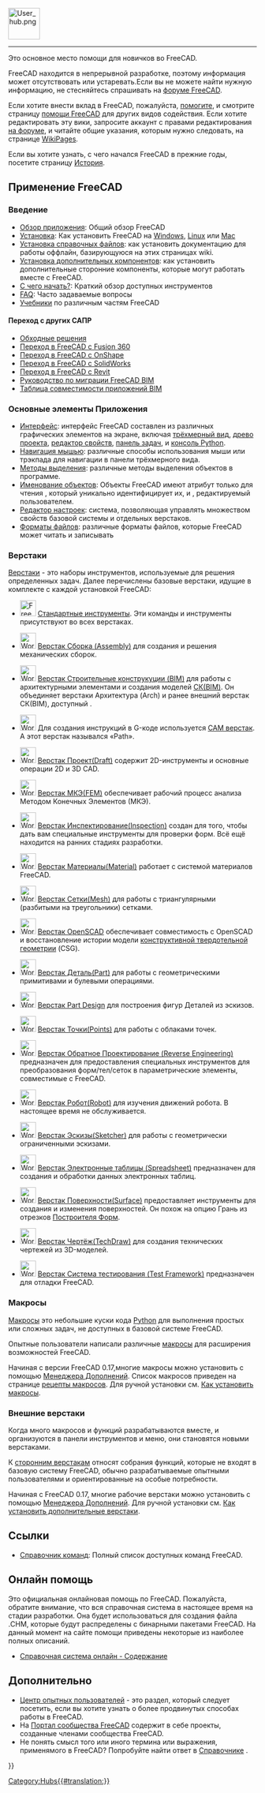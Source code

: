 <languages/>
{{TOCright}}
[[Image:User_hub.png|64px]]
----

Это основное место помощи для новичков во FreeCAD.

FreeCAD находится в непрерывной разработке, поэтому информация может отсутствовать или устаревать.Если вы не можете найти нужную информацию, не стесняйтесь спрашивать на [https://forum.freecad.org форуме FreeCAD].

Если хотите внести вклад в FreeCAD, пожалуйста, [[donate/ru|помогите]], и смотрите страницу [[Help_FreeCAD/ru|помощи FreeCAD]] для других видов содействия. Если хотите редактировать эту вики, запросите аккаунт с правами редактирования [https://forum.freecad.org/viewtopic.php?f=21&t=6830 на форуме], и читайте общие указания, которым нужно следовать, на странице [[WikiPages/ru|WikiPages]].

Если вы хотите узнать, с чего начался FreeCAD в прежние годы, посетите страницу [[History/ru|История]].

<span id="Using_FreeCAD"></span>
== Применение FreeCAD ==

<span id="Introduction"></span>
===Введение===

* [[About_FreeCAD/ru|Обзор приложения]]: Общий обзор FreeCAD
* [[Installing/ru|Установка]]: Как установить FreeCAD на [[Install on Windows/ru|Windows]], [[Install_on_Linux/ru|Linux]] или [[Install on Mac/ru|Mac]]
* [[Installing Helpfile/ru|Установка справочных файлов]]: как установить документацию для работы оффлайн, базирующуюся на этих страницах wiki.
* [[Installing_additional_components/ru|Установка дополнительных компонентов]]: как установить дополнительные сторонние компоненты, которые могут работать вместе с FreeCAD.
* [[Getting_started/ru|С чего начать?]]: Краткий обзор доступных инструментов
* [[FAQ/ru|FAQ]]: Часто задаваемые вопросы
* [[Tutorials/ru|Учебники]] по различным частям FreeCAD

<span id="Migrating_from_other_software?"></span>
====Переход с других САПР====

* [[Workarounds/ru|Обходные решения]]
* [[Migrating_to_FreeCAD_from_Fusion360/ru|Переход в FreeCAD с Fusion 360]]
* [[Migrating_to_FreeCAD_from_OnShape/ru|Переход в FreeCAD с OnShape]]
* [[Migrating_to_FreeCAD_from_SolidWorks/ru|Переход в FreeCAD с SolidWorks]]
* [[Migrating_to_FreeCAD_from_Revit/ru|Переход в FreeCAD с Revit]]
* [https://yorik.uncreated.net/blog/2020-010-freecad-bim-guide Руководство по миграции FreeCAD BIM]
* [[BIM_application_compatibility_table/ru|Таблица совместимости приложений BIM]]

<span id="Basic_application"></span>
===Основные элементы Приложения===

* [[Interface/ru|Интерфейс]]: интерфейс FreeCAD составлен из различных графических элементов на экране, включая [[3D_view/ru|трёхмерный вид]], [[Tree_view/ru|древо проекта]], [[Property_editor/ru|редактор свойств]], [[Task_panel/ru|панель задач]], и [[Python_console/ru|консоль Python]].
* [[Mouse_navigation/ru|Навигация мышью]]: различные способы использования мыши или трэкпада для навигации в панели трёхмерного вида.
* [[Selection_methods/ru|Методы выделения]]: различные методы выделения объектов в программе.
* [[Object_name/ru|Именование объектов]]: Объекты FreeCAD имеют атрибут только для чтения {{incode|Name}}, который уникально идентифицирует их, и {{incode|Label}}, редактируемый пользователем.
* [[Preferences Editor/ru|Редактор настроек]]: система, позволяющая управлять множеством свойств базовой системы и отдельных верстаков.
* [[Import_Export/ru|Форматы файлов]]: различные форматы файлов, которые FreeCAD может читать и записывать

<span id="Workbenches"></span>
===Верстаки===

[[Workbenches/ru|Верстаки]] - это наборы инструментов, используемые для решения определенных задач. Далее перечислены базовые верстаки, идущие в комплекте с каждой установкой FreeCAD:

<!--Перечисленные ниже пункты используются на страницах Workbenches/ru , User_hub/ru и они должны быть полностью идентичны. Соблюдайте это правило.-->
* [[Image:Freecad.svg|32px]] [[Std_Base/ru|Стандартные инструменты]]. Эти команды и инструменты присутствуют во всех верстаках.

* [[Image:Workbench_Assembly.svg|32px]] [[Assembly_Workbench/ru|Верстак Сборка (Assembly)]] для создания и решения механических сборок. {{Version/ru|1.0}}

* [[Image:Workbench_BIM.svg|32px]] [[BIM_Workbench/ru|Верстак Строительные конструкуции (BIM)]] для работы с архитектурными элементами и создания моделей [https://en.wikipedia.org/wiki/Building_information_modeling СК(BIM)]. Он объединяет верстаки Архитектура (Arch) и ранее внешний верстак СК(BIM), доступный  {{VersionMinus/ru|0.21}}.

* [[Image:Workbench_CAM.svg|32px]] Для создания инструкций в G-коде используется [[CAM_Workbench/ru|CAM верстак]]. А {{VersionMinus/ru|0.21}} этот верстак назывался «Path».

* [[Image:Workbench_Draft.svg|32px]] [[Draft_Workbench/ru|Верстак Проект(Draft)]] содержит 2D-инструменты и основные операции 2D и 3D CAD.

* [[Image:Workbench_FEM.svg|32px]] [[FEM_Workbench/ru|Верстак МКЭ(FEM)]] обеспечивает рабочий процесс анализа Методом Конечных Элементов (МКЭ).

* [[Image:Workbench_Inspection.svg|32px]] [[Inspection_Workbench/ru|Верстак Инспектирование(Inspection)]] создан для того, чтобы дать вам специальные инструменты для проверки форм. Всё ещё находится на ранних стадиях разработки.

* [[Image:Workbench_Material.svg|32px]] [[Material_Workbench/ru|Верстак Материалы(Material)]] работает с системой материалов FreeCAD. {{Version/ru|1.0}}

* [[Image:Workbench_Mesh.svg|32px]] [[Mesh_Workbench/ru|Верстак Сетки(Mesh)]] для работы с триангулярными (разбитыми на треугольники) сетками.

* [[Image:Workbench_OpenSCAD.svg|32px]] [[OpenSCAD_Workbench/ru|Верстак OpenSCAD]] обеспечивает совместимость с OpenSCAD и восстановление истории модели [[constructive solid geometry/ru|конструктивной твердотельной геометрии]] (CSG).

* [[Image:Workbench_Part.svg|32px]] [[Part_Workbench/ru| Верстак Деталь(Part)]] для работы с геометрическими примитивами и булевыми операциями.

* [[Image:Workbench_PartDesign.svg|32px]] [[PartDesign_Workbench/ru| Верстак Part Design]] для построения фигур Деталей из эскизов.

* [[Image:Workbench_Points.svg|32px]] [[Points_Workbench/ru|Верстак Точки(Points)]] для работы с облаками точек.

* [[Image:Workbench_Reverse_Engineering.svg|32px]] [[Reverse_Engineering_Workbench/ru|Верстак Обратное Проектирование (Reverse Engineering)]] предназначен для предоставления специальных инструментов для преобразования форм/тел/сеток в параметрические элементы, совместимые с FreeCAD.

* [[Image:Workbench_Robot.svg|32px]] [[Robot_Workbench/ru|Верстак Робот(Robot)]] для изучения движений робота. В настоящее время не обслуживается.

* [[Image:Workbench_Sketcher.svg|32px]] [[Sketcher_Workbench/ru|Верстак Эскизы(Sketcher)]] для работы с геометрически ограниченными эскизами.

* [[Image:Workbench_Spreadsheet.svg|32px]] [[Spreadsheet_Workbench/ru|Верстак Электронные таблицы (Spreadsheet)]] предназначен для создания и обработки данных электронных таблиц.

* [[Image:Workbench_Surface.svg|32px]] [[Surface_Workbench/ru|Верстак Поверхности(Surface)]] предоставляет инструменты для создания и изменения поверхностей. Он похож на опцию Грань из отрезков [[Part_Builder/ru|Построителя Форм]].

* [[Image:Workbench_TechDraw.svg|32px]] [[TechDraw_Workbench/ru|Верстак Чертёж(TechDraw)]] для создания технических чертежей из 3D-моделей.

* [[Image:Workbench_Test.svg|32px]] [[Testing/ru|Верстак Система тестирования (Test Framework)]] предназначен для отладки FreeCAD.

<span id="Macros"></span>
=== Макросы ===

[[macros/ru|Макросы]] это небольшие куски кода [[Python/ru|Python]] для выполнения простых или сложных задач, не доступных в базовой системе FreeCAD.

Опытные пользователи написали различные [[macros|макросы]] для расширения возможностей FreeCAD.

Начиная с версии FreeCAD 0.17,многие макросы можно установить с помощью [[Std_AddonMgr/ru|Менеджера Дополнений]]. Список макросов приведен на странице [[Macros_recipes/ru|рецепты макросов]]. Для ручной установки см. [[How_to_install_macros/ru|Как установить макросы]].

<span id="External_workbenches"></span>
===Внешние верстаки===

Когда много макросов и функций разрабатываются вместе, и организуются в панели инструментов и меню, они становятся новыми верстаками.

К [[External_workbenches/ru|сторонним верстакам]] относят собрания функций, которые не входят в базовую систему FreeCAD, обычно разрабатываемые опытными пользователями и ориентированные на особые потребности.

Начиная с FreeCAD 0.17, многие рабочие верстаки можно установить с помощью [[Std_AddonMgr/ru|Менеджера Дополнений]]. Для ручной установки см. [[How_to_install_additional_workbenches/ru|Как установить дополнительные верстаки]].

<span id="Reference"></span>
==Ссылки==

* [[List_of_Commands/ru|Справочник команд]]:  Полный список доступных команд FreeCAD.

<span id="Online_Help"></span>
== Онлайн помощь ==

<!-- Чтобы скачать онлайн помощь в FreeCAD необходимо установить правильный Url адрес в [[Preferences Editor/ru]] в FreeCAD. В настоящее время гиперссылка должна указывать на эту страницу. Это означает, что вам нужно, ввести адрес:
 [https://web.archive.org/web/20070224011058/http://juergen-riegel.net/FreeCAD/Docu/index.php/User_hub https://web.archive.org/web/20070224011058/http://juergen-riegel.net/FreeCAD/Docu/index.php/User_hub]
-->

Это официальная онлайновая помощь по FreeCAD. Пожалуйста, обратите внимание, что вся справочная система в настоящее время на стадии разработки. Она будет использоваться для создания файла .CHM, которые будут распределены с бинарными пакетами FreeCAD. На данный момент на сайте помощи приведены некоторые из наиболее полных описаний.
* [[Online Help Toc/ru|Справочная система онлайн - Содержание]]

<span id="More"></span>
== Дополнительно ==

* [[Power_users_hub/ru|Центр опытных пользователей]] - это раздел, который следует посетить, если вы хотите узнать о более продвинутых способах работы в FreeCAD.
* На [[FreeCAD_Community_Portal/ru|Портал сообщества FreeCAD]] содержит в себе проекты, созданные членами сообщества FreeCAD.
* Не понять смысл того или иного термина или выражения, применямого в FreeCAD? Попробуйте найти ответ в [[Glossary/ru|Справочнике]] .


{{Userdocnavi{{#translation:}}}}
[[Category:Hubs{{#translation:}}]]